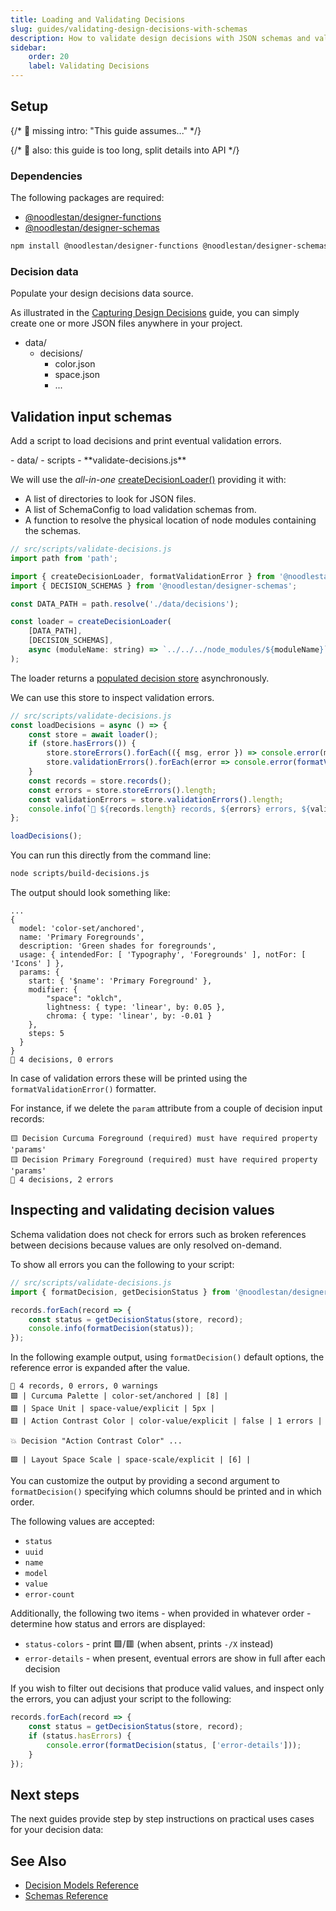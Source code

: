 ```yaml
---
title: Loading and Validating Decisions
slug: guides/validating-design-decisions-with-schemas
description: How to validate design decisions with JSON schemas and validators
sidebar:
    order: 20
    label: Validating Decisions
---
```



## Setup

{/* 🚧 missing intro: "This guide assumes..." */}

{/* 🚧 also: this guide is too long, split details into API */}

### Dependencies

The following packages are required:

-   [@noodlestan/designer-functions](/api/designer-functions)
-   [@noodlestan/designer-schemas](/api/designer-schemas)

```bash
npm install @noodlestan/designer-functions @noodlestan/designer-schemas
```

### Decision data

Populate your design decisions data source.

As illustrated in the [Capturing Design Decisions](/guides/capturing-design-decisions-in-data)
guide, you can simply create one or more JSON files anywhere in your project.

<FileTree>

-   data/
    -   decisions/
        -   color.json
        -   space.json
        -   ...

</FileTree>

## Validation input schemas

Add a script to load decisions and print eventual validation errors.

<FileTree>
-   data/
-   scripts
    - **validate-decisions.js**

</FileTree>

We will use the _all-in-one_
[createDecisionLoader()](/api/designer-functions/Loader/createDecisionLoader)
providing it with:

-   A list of directories to look for JSON files.
-   A list of SchemaConfig to load validation schemas from.
-   A function to resolve the physical location of node modules containing the schemas.

```js
// src/scripts/validate-decisions.js
import path from 'path';

import { createDecisionLoader, formatValidationError } from '@noodlestan/designer-functions';
import { DECISION_SCHEMAS } from '@noodlestan/designer-schemas';

const DATA_PATH = path.resolve('./data/decisions');

const loader = createDecisionLoader(
    [DATA_PATH],
    [DECISION_SCHEMAS],
    async (moduleName: string) => `../../../node_modules/${moduleName}`,
);
```

The loader returns a
[populated decision store](/api/designer-functions/Types/StaticDecisionStore)
asynchronously.

We can use this store to inspect validation errors.

```js
// src/scripts/validate-decisions.js
const loadDecisions = async () => {
    const store = await loader();
    if (store.hasErrors()) {
        store.storeErrors().forEach(({ msg, error }) => console.error(msg, error));
        store.validationErrors().forEach(error => console.error(formatValidationError(error)));
    }
    const records = store.records();
    const errors = store.storeErrors().length;
    const validationErrors = store.validationErrors().length;
    console.info(`🐘 ${records.length} records, ${errors} errors, ${validationErrors} warnings`);
};

loadDecisions();
```

You can run this directly from the command line:

```bash
node scripts/build-decisions.js
```

The output should look something like:

```
...
{
  model: 'color-set/anchored',
  name: 'Primary Foregrounds',
  description: 'Green shades for foregrounds',
  usage: { intendedFor: [ 'Typography', 'Foregrounds' ], notFor: [ 'Icons' ] },
  params: {
    start: { '$name': 'Primary Foreground' },
    modifier: {
        "space": "oklch",
        lightness: { type: 'linear', by: 0.05 },
        chroma: { type: 'linear', by: -0.01 }
    },
    steps: 5
  }
}
🐘 4 decisions, 0 errors
```

In case of validation errors these will be printed using the `formatValidationError()` formatter.

For instance, if we delete the `param` attribute from a couple of decision input records:

```
🟨 Decision Curcuma Foreground (required) must have required property 'params'
🟨 Decision Primary Foreground (required) must have required property 'params'
🐘 4 decisions, 2 errors
```

## Inspecting and validating decision values

Schema validation does not check for errors such as broken references between decisions because
values are only resolved on-demand.

To show all errors you can the following to your script:

```js
// src/scripts/validate-decisions.js
import { formatDecision, getDecisionStatus } from '@noodlestan/designer-functions';

records.forEach(record => {
    const status = getDecisionStatus(store, record);
    console.info(formatDecision(status));
});
```

In the following example output, using `formatDecision()` default options, the
reference error is expanded after the value.

```
🐘 4 records, 0 errors, 0 warnings
🟩 | Curcuma Palette | color-set/anchored | [8] |
🟩 | Space Unit | space-value/explicit | 5px |
🟥 | Action Contrast Color | color-value/explicit | false | 1 errors |

💥 Decision "Action Contrast Color" ...

🟩 | Layout Space Scale | space-scale/explicit | [6] |
```

You can customize the output by providing a second argument to `formatDecision()`
specifying which columns should be printed and in which order.

The following values are accepted:

-   `status`
-   `uuid`
-   `name`
-   `model`
-   `value`
-   `error-count`

Additionally, the following two items - when provided in whatever order - determine
how status and errors are displayed:

-   `status-colors` - print 🟩/🟥 (when absent, prints `-/X` instead)
-   `error-details` - when present, eventual errors are show in full after each decision

If you wish to filter out decisions that produce valid values, and inspect only the errors,
you can adjust your script to the following:

```js
records.forEach(record => {
    const status = getDecisionStatus(store, record);
    if (status.hasErrors) {
        console.error(formatDecision(status, ['error-details']));
    }
});
```

## Next steps

The next guides provide step by step instructions on practical uses cases for your decision data:

<CardGrid>
    <LinkCard
        href="/guides/generating-css-variables-from-design-decisions-and-tokens"
        title="Generating CSS Variables"
    />
    <LinkCard
        href="/guides/documenting-design-decisions-with-astro-and-mdx"
        title="Rendering in Astro MDX"
    />

</CardGrid>

## See Also

-   [Decision Models Reference](/decision-models)
-   [Schemas Reference](/schemas)
